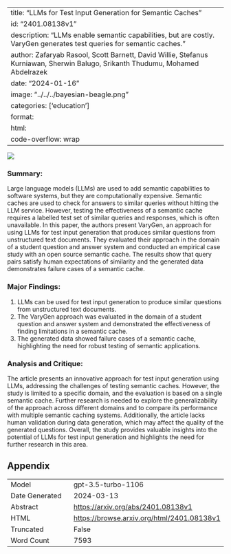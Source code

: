 
---
title: "LLMs for Test Input Generation for Semantic Caches"
id: "2401.08138v1"
description: "LLMs enable semantic capabilities, but are costly. VaryGen generates test queries for semantic caches."
author: Zafaryab Rasool, Scott Barnett, David Willie, Stefanus Kurniawan, Sherwin Balugo, Srikanth Thudumu, Mohamed Abdelrazek
date: "2024-01-16"
image: "../../../bayesian-beagle.png"
categories: ['education']
format:
  html:
    code-overflow: wrap
---

![](../../../bayesian-beagle.png)

### **Summary:**
Large language models (LLMs) are used to add semantic capabilities to software systems, but they are computationally expensive. Semantic caches are used to check for answers to similar queries without hitting the LLM service. However, testing the effectiveness of a semantic cache requires a labelled test set of similar queries and responses, which is often unavailable. In this paper, the authors present VaryGen, an approach for using LLMs for test input generation that produces similar questions from unstructured text documents. They evaluated their approach in the domain of a student question and answer system and conducted an empirical case study with an open source semantic cache. The results show that query pairs satisfy human expectations of similarity and the generated data demonstrates failure cases of a semantic cache.

### Major Findings:
1. LLMs can be used for test input generation to produce similar questions from unstructured text documents.
2. The VaryGen approach was evaluated in the domain of a student question and answer system and demonstrated the effectiveness of finding limitations in a semantic cache.
3. The generated data showed failure cases of a semantic cache, highlighting the need for robust testing of semantic applications.

### Analysis and Critique:
The article presents an innovative approach for test input generation using LLMs, addressing the challenges of testing semantic caches. However, the study is limited to a specific domain, and the evaluation is based on a single semantic cache. Further research is needed to explore the generalizability of the approach across different domains and to compare its performance with multiple semantic caching systems. Additionally, the article lacks human validation during data generation, which may affect the quality of the generated questions. Overall, the study provides valuable insights into the potential of LLMs for test input generation and highlights the need for further research in this area.

## Appendix

|          |          |
|----------|----------|
| Model     | gpt-3.5-turbo-1106       |
| Date Generated     | 2024-03-13       |
| Abstract | [https://arxiv.org/abs/2401.08138v1](https://arxiv.org/abs/2401.08138v1)        |
| HTML     | [https://browse.arxiv.org/html/2401.08138v1](https://browse.arxiv.org/html/2401.08138v1)       |
| Truncated       | False       |
| Word Count       | 7593       |